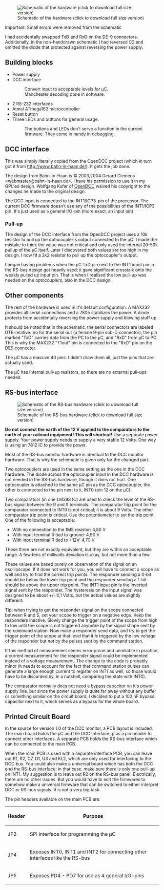 ﻿[[Image:Schematic 3.png|thumb|Schematic of the hardware (click to download full size version)]]

<div class="majorwarning">Important: Small errors were removed from the schematic</div>

I had accidentally swapped TxD and RxD on the DE-9 connectors. Additionally, in the non-handdrawn schematic I had reversed C2 and omitted the diode that protected against reversing the power supply.

== Building blocks ==
* Power supply
* DCC interface
*: Convert input to acceptable levels for µC. 
*: Manchester decoding done in software.
* 2 RS-232 interfaces
* Atmel ATmega162 microcontroller
* Reset button
* Three LEDs and buttons for general usage.
*: The buttons and LEDs don't serve a function in the current firmware. They come in handy in debugging.

== DCC interface ==
This was simply literally copied from the OpenDCC project (which in turn got it from http://www.bahn-in-haan.de/). It gets the job done.

The design from Bahn-in-Haan is &copy; 2003,2004 Gerard Clemens <webmaster@bahn-in-haan.de>. I have his permission to use it in my GPL'ed design. Wolfgang Kufer of [http://www.opendcc.de/ OpenDCC] waived his copyright to the changes he made to the original design.

The DCC input is connected to the INT1/ICP3-pin of the processor. The current DCC firmware doesn't use any of the possibilities of the INT1/ICP3 pin. It's just used as a general I/O-pin (more exact, an input pin).

=== Pull-up ===

The design of the DCC interface from the OpenDCC project uses a 10k resistor to pull up the optocoupler's output connected to the µC. I made the mistake to think the value was not critical and only used the internal 20-50k pullup of the µC itself. Later I discovered both values are too high in my design. I now fit a 2k2 resistor to pull up the optocoupler's output.

I began having problems when the µC TxD pin next to the INT1 input pin in the RS-bus design got heavily used: it gave significant crosstalk onto the weakly pulled up input pin. That is when I realised the low pull-up was needed on the optocouplers, also in the DCC design. 

== Other components ==

The rest of the hardware is used in it's default configuration. A MAX232 provides all serial connections and a 7805 stabilizes the power. A diode protects from accidentally reversing the power supply and blowing stuff up.

It should be noted that in the schematic, the serial connectors are labeled DTE-relative. So for the serial out (a female 9-pin sub-D connector), the pin marked "TxD" carries data from the PC to the µC, and "RxD" from µC to PC. This is why the MAX232 "T1out" pin is connected to the "RxD" pin on the DE9 connector.

The µC has a massive 40 pins. I didn't draw them all, just the pins that are actually used.

The µC has internal pull-up resistors, so there are no external pull-ups needed.

== RS-bus interface ==
[[Image:RS-bus schematic 2.png|thumb|Schematic of the RS-bus hardware (click to download full size version)]]

'''Do not connect the earth of the 12 V applied to the comparators to the earth of your railroad equipment! This will shortcut!''' Use a separate power supply. Your power supply needs to supply a very stable 12 Volts. One way is using an 7812 IC to provide the power.

Most of the RS-bus monitor hardware is identical to the DCC monitor hardware. That is why the schematic is given only for the changed part.

Two optocouplers are used in the same setting as the one in the DCC hardware. The diode across the optocoupler input in the DCC hardware is not needed in the RS-bus hardware, though it does not hurt. One optocoupler is attached to the same µC pin as the DCC optocoupler, the other is connected to the pin next to it, INT0 (pin 12 on the µC).

Two comparators (in one LM393 IC) are used to check the level of the RS-bus signal between the R and S terminals. The comparator trip point for the comparator connected to INT0 is not critical; it is about 9 Volts. The other comparator trip point ''is'' critical. Use the potentiometer to set the trip point. One of the following is acceptable:

* With no connection to the 1M5 resistor: 4,80 V
* With input terminal R tied to ground: 4,90 V
* With input terminal R tied to +12V: 4,70 V

These three are not exactly equivalent, but they are within an acceptable range. A few tens of millivolts deviation is okay, but not more than a few.

These values are based purely on observation of the signal on an oscilloscope. If it does not work for you, you will have to connect a scope as well and try to find the correct trip points. The responder sending a 0-bit should be below the lower trip point and the responder sending a 1-bit should be above the upper trip point. The INT1 input pin is the inverted signal sent by the responder. The hysteresis on the input signal was designed to be about +/- 0,1 Volts, but the actual values are slightly different.

Tip: when trying to get the responder signal on the scope connected between R and S, set your scope to trigger on a negative edge. Keep the responders inactive. Slowly change the trigger point of the scope from high to low until the scope is not triggered anymore by the signal shape sent by the command station. Now make a responder send data, and try to get the trigger point of the scope at that level that it ''is'' triggered by the low voltage of the responder but ''not'' by the pulses sent by the command station.

If this method of measurement seems error prone and unreliable in practice, a current measurement for the responder signal could be implemented instead of a voltage measurement. The change to the code is probably minor (it needs to account for the fact that command station pulses can generate a large enough current to register on INT1 as well, so those would have to be discarded by, in a nutshell, comparing the state with INT0).

The comparator normally does not need a bypass capacitor on it's power supply line, but since the power supply is quite far away without any buffer or something similar on the circuit board, I decided to put a 100 nF bypass capacitor next to it, which serves as a bypass for the whole board.

== Printed Circuit Board ==

In the source for version 1.0 of the DCC monitor, a PCB layout is included. The main board holds the µC and the DCC interface, plus a pin header to connect other interfaces. A separate PCB holds the RS-bus interface which can be connected to the main PCB.

When the main PCB is used with a separate interface PCB, you can leave out R1, R2, C7, D1, U3 and KL2, which are only used for interfacing to the DCC bus. You could also make a universal board which has both the DCC and the RS-bus interface; in that case, make sure there is only one pull-up on INT1. My suggestion is to leave out R2 on the RS-bus panel. Electrically, there are no other issues. But you would have to edit the firmwares to somehow make a universal firmware that can be switched to either interpret DCC or RS-bus signals. It is not a very big task.

The pin headers available on the main PCB are:

{| class="wikitable"
! Header !! Purpose
|-
| JP3 || SPI interface for programming the µC
|-
| JP4 || Exposes INT0, INT1 and INT2 for connecting other interfaces like the RS-bus
|-
| JP5 || Exposes PD4 - PD7 for use as 4 general I/O-pins
|}

